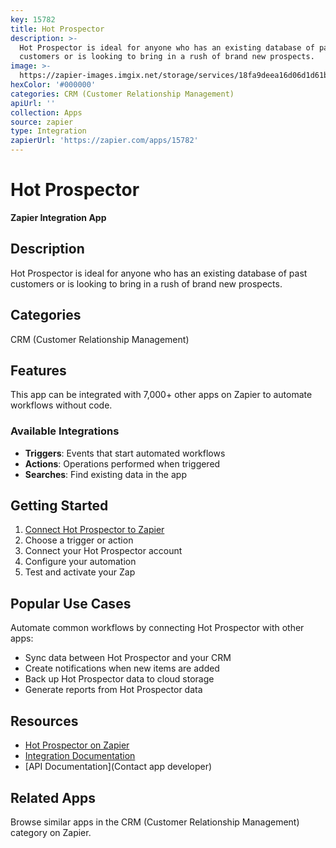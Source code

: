 ```yaml
---
key: 15782
title: Hot Prospector
description: >-
  Hot Prospector is ideal for anyone who has an existing database of past
  customers or is looking to bring in a rush of brand new prospects.
image: >-
  https://zapier-images.imgix.net/storage/services/18fa9deea16d06d1d61b25d3b6698195.png?auto=format%2Ccompress&ixlib=python-3.0.0&q=50
hexColor: '#000000'
categories: CRM (Customer Relationship Management)
apiUrl: ''
collection: Apps
source: zapier
type: Integration
zapierUrl: 'https://zapier.com/apps/15782'
---
```

# Hot Prospector

**Zapier Integration App**

## Description

Hot Prospector is ideal for anyone who has an existing database of past customers or is looking to bring in a rush of brand new prospects.

## Categories

CRM (Customer Relationship Management)

## Features

This app can be integrated with 7,000+ other apps on Zapier to automate workflows without code.

### Available Integrations

- **Triggers**: Events that start automated workflows
- **Actions**: Operations performed when triggered
- **Searches**: Find existing data in the app

## Getting Started

1. [Connect Hot Prospector to Zapier](https://zapier.com/apps/15782)
2. Choose a trigger or action
3. Connect your Hot Prospector account
4. Configure your automation
5. Test and activate your Zap

## Popular Use Cases

Automate common workflows by connecting Hot Prospector with other apps:

- Sync data between Hot Prospector and your CRM
- Create notifications when new items are added
- Back up Hot Prospector data to cloud storage
- Generate reports from Hot Prospector data

## Resources

- [Hot Prospector on Zapier](https://zapier.com/apps/15782)
- [Integration Documentation](https://zapier.com/apps/15782/integrations)
- [API Documentation](Contact app developer)

## Related Apps

Browse similar apps in the CRM (Customer Relationship Management) category on Zapier.
